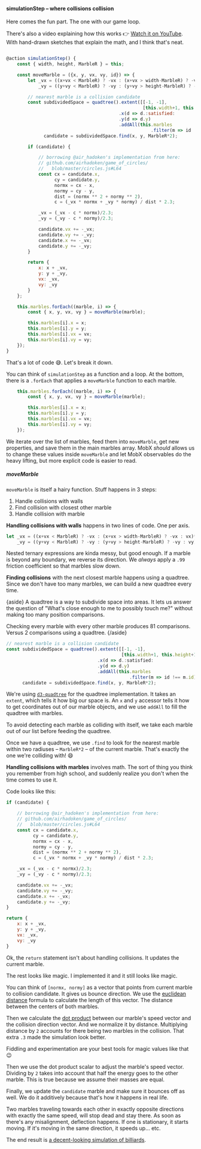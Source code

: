 #### simulationStep – where collisions collision

Here comes the fun part. The one with our game loop.

There's also a video explaining how this works 👉
[Watch it on YouTube](https://www.youtube.com/watch?v=H84fmXjTElM). With
hand-drawn sketches that explain the math, and I think that's neat.

```javascript

@action simulationStep() {
    const { width, height, MarbleR } = this;

    const moveMarble = ({x, y, vx, vy, id}) => {
        let _vx = ((x+vx < MarbleR) ? -vx : (x+vx > width-MarbleR) ? -vx : vx)*.99,
            _vy = ((y+vy < MarbleR) ? -vy : (y+vy > height-MarbleR) ? -vy : vy)*.99;

        // nearest marble is a collision candidate
        const subdividedSpace = quadtree().extent([[-1, -1],
                                                   [this.width+1, this.height+1]])
                                          .x(d => d.:satisfied:
                                          .y(d => d.y)
                                          .addAll(this.marbles
                                                      .filter(m => id !== m.id)),
              candidate = subdividedSpace.find(x, y, MarbleR*2);

        if (candidate) {

            // borrowing @air_hadoken's implementation from here:
            // github.com/airhadoken/game_of_circles/
            //   blob/master/circles.js#L64
            const cx = candidate.x,
                  cy = candidate.y,
                  normx = cx - x,
                  normy = cy - y,
                  dist = (normx ** 2 + normy ** 2),
                  c = (_vx * normx + _vy * normy) / dist * 2.3;

            _vx = (_vx - c * normx)/2.3;
            _vy = (_vy - c * normy)/2.3;

            candidate.vx += -_vx;
            candidate.vy += -_vy;
            candidate.x += -_vx;
            candidate.y += -_vy;
        }

        return {
            x: x + _vx,
            y: y + _vy,
            vx: _vx,
            vy: _vy
        }
    };

    this.marbles.forEach((marble, i) => {
        const { x, y, vx, vy } = moveMarble(marble);

        this.marbles[i].x = x;
        this.marbles[i].y = y;
        this.marbles[i].vx = vx;
        this.marbles[i].vy = vy;
    });
}
```

That's a lot of code 😅. Let's break it down.

You can think of `simulationStep` as a function and a loop. At the bottom,
there is a `.forEach` that applies a `moveMarble` function to each marble.

```javascript
    this.marbles.forEach((marble, i) => {
        const { x, y, vx, vy } = moveMarble(marble);

        this.marbles[i].x = x;
        this.marbles[i].y = y;
        this.marbles[i].vx = vx;
        this.marbles[i].vy = vy;
    });
```

We iterate over the list of marbles, feed them into `moveMarble`, get new
properties, and save them in the main marbles array. MobX _should_ allows us to
change these values inside `moveMarble` and let MobX observables do the heavy
lifting, but more explicit code is easier to read.

##### moveMarble

`moveMarble` is itself a hairy function. Stuff happens in 3 steps:

1. Handle collisions with walls
2. Find collision with closest other marble
3. Handle collision with marble

**Handling collisions with walls** happens in two lines of code. One per axis.

```javascript
let _vx = ((x+vx < MarbleR) ? -vx : (x+vx > width-MarbleR) ? -vx : vx)*.99,
    _vy = ((y+vy < MarbleR) ? -vy : (y+vy > height-MarbleR) ? -vy : vy)*.99;
```

Nested ternary expressions are kinda messy, but good enough. If a marble is
beyond any boundary, we reverse its direction. We _always_ apply a `.99`
friction coefficient so that marbles slow down.

**Finding collisions** with the next closest marble happens using a quadtree.
Since we don't have too many marbles, we can build a new quadtree every time.

{aside} A quadtree is a way to subdivide space into areas. It lets us answer
the question of "What's close enough to me to possibly touch me?" without
making too many position comparisons.

Checking every marble with every other marble produces 81 comparisons. Versus 2
comparisons using a quadtree. {/aside}

```javascript
// nearest marble is a collision candidate
const subdividedSpace = quadtree().extent([[-1, -1],
                                           [this.width+1, this.height+1]])
                                  .x(d => d.:satisfied:
                                  .y(d => d.y)
                                  .addAll(this.marbles
                                              .filter(m => id !== m.id)),
      candidate = subdividedSpace.find(x, y, MarbleR*2);
```

We're using [`d3-quadtree`](https://github.com/d3/d3-quadtree) for the quadtree
implementation. It takes an `extent`, which tells it how big our space is. An
`x` and `y` accessor tells it how to get coordinates out of our marble objects,
and we use `addAll` to fill the quadtree with marbles.

To avoid detecting each marble as colliding with itself, we take each marble
out of our list before feeding the quadtree.

Once we have a quadtree, we use `.find` to look for the nearest marble within
two radiuses – `MarbleR*2` – of the current marble. That's exactly the one
we're colliding with! 😄

**Handling collisions with marbles** involves math. The sort of thing you think
you remember from high school, and suddenly realize you don't when the time
comes to use it.

Code looks like this:

```javascript
if (candidate) {

    // borrowing @air_hadoken's implementation from here:
    // github.com/airhadoken/game_of_circles/
    //   blob/master/circles.js#L64
    const cx = candidate.x,
          cy = candidate.y,
          normx = cx - x,
          normy = cy - y,
          dist = (normx ** 2 + normy ** 2),
          c = (_vx * normx + _vy * normy) / dist * 2.3;

    _vx = (_vx - c * normx)/2.3;
    _vy = (_vy - c * normy)/2.3;

    candidate.vx += -_vx;
    candidate.vy += -_vy;
    candidate.x += -_vx;
    candidate.y += -_vy;
}

return {
    x: x + _vx,
    y: y + _vy,
    vx: _vx,
    vy: _vy
}
```

Ok, the `return` statement isn't about handling collisions. It updates the
current marble.

The rest looks like magic. I implemented it and it still looks like magic.

You can think of `[normx, normy]` as a vector that points from current marble
to collision candidate. It gives us bounce direction. We use the
[euclidean distance](https://en.wikipedia.org/wiki/Euclidean_distance) formula
to calculate the length of this vector. The distance between the centers of
both marbles.

Then we calculate the [dot product](https://en.wikipedia.org/wiki/Dot_product)
between our marble's speed vector and the collision direction vector. And we
normalize it by distance. Multiplying distance by `2` accounts for there being
two marbles in the collision. That extra `.3` made the simulation look better.

Fiddling and experimentation are your best tools for magic values like that
😉

Then we use the dot product scalar to adjust the marble's speed vector.
Dividing by `2` takes into account that half the energy goes to the other
marble. This is true because we assume their masses are equal.

Finally, we update the `candidate` marble and make sure it bounces off as well.
We do it additively because that's how it happens in real life.

Two marbles traveling towards each other in exactly opposite directions with
exactly the same speed, will stop dead and stay there. As soon as there's any
misalignment, deflection happens. If one is stationary, it starts moving. If
it's moving in the same direction, it speeds up… etc.

The end result is
[a decent-looking simulation of billiards](https://swizec.github.io/declarative-canvas-react-konva/).